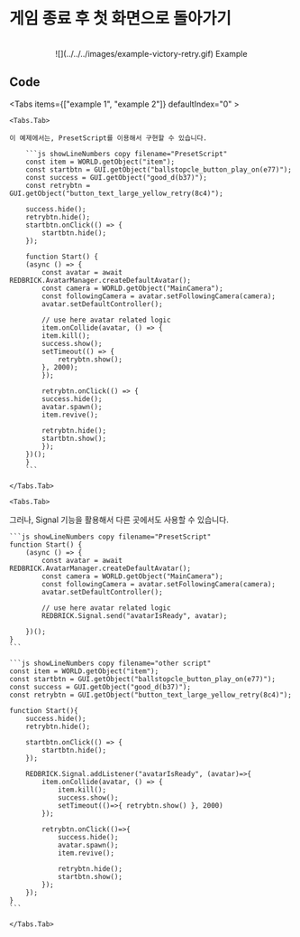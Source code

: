 
# 게임 종료 후 첫 화면으로 돌아가기

<br />
<center>![](../../../images/example-victory-retry.gif) Example</center>

## Code

<Tabs items={["example 1", "example 2"]} defaultIndex="0" >
    
    <Tabs.Tab>

    이 예제에서는, PresetScript를 이용해서 구현할 수 있습니다.

        ```js showLineNumbers copy filename="PresetScript"
        const item = WORLD.getObject("item");
        const startbtn = GUI.getObject("ballstopcle_button_play_on(e77)");
        const success = GUI.getObject("good_d(b37)");
        const retrybtn = GUI.getObject("button_text_large_yellow_retry(8c4)");

        success.hide();
        retrybtn.hide();
        startbtn.onClick(() => {
            startbtn.hide();
        });

        function Start() {
        (async () => {
            const avatar = await REDBRICK.AvatarManager.createDefaultAvatar();
            const camera = WORLD.getObject("MainCamera");
            const followingCamera = avatar.setFollowingCamera(camera);
            avatar.setDefaultController();

            // use here avatar related logic
            item.onCollide(avatar, () => {
            item.kill();
            success.show();
            setTimeout(() => {
                retrybtn.show();
            }, 2000);
            });

            retrybtn.onClick(() => {
            success.hide();
            avatar.spawn();
            item.revive();

            retrybtn.hide();
            startbtn.show();
            });
        })();
        }
        ```

    </Tabs.Tab>

    <Tabs.Tab>

그러나, Signal 기능을 활용해서 다른 곳에서도 사용할 수 있습니다.

    ```js showLineNumbers copy filename="PresetScript"
    function Start() {
        (async () => {
            const avatar = await REDBRICK.AvatarManager.createDefaultAvatar();
            const camera = WORLD.getObject("MainCamera");
            const followingCamera = avatar.setFollowingCamera(camera);
            avatar.setDefaultController();

            // use here avatar related logic
            REDBRICK.Signal.send("avatarIsReady", avatar);

        })();
    }
    ```

    ```js showLineNumbers copy filename="other script"
    const item = WORLD.getObject("item");
    const startbtn = GUI.getObject("ballstopcle_button_play_on(e77)");
    const success = GUI.getObject("good_d(b37)");
    const retrybtn = GUI.getObject("button_text_large_yellow_retry(8c4)");

    function Start(){
        success.hide();
        retrybtn.hide();

        startbtn.onClick(() => {
            startbtn.hide();
        });

        REDBRICK.Signal.addListener("avatarIsReady", (avatar)=>{
            item.onCollide(avatar, () => {
                item.kill();
                success.show();
                setTimeout(()=>{ retrybtn.show() }, 2000)
            });

            retrybtn.onClick(()=>{
                success.hide();
                avatar.spawn();
                item.revive();

                retrybtn.hide();
                startbtn.show();
            });
        });
    }
    ```

    </Tabs.Tab>

</Tabs>
